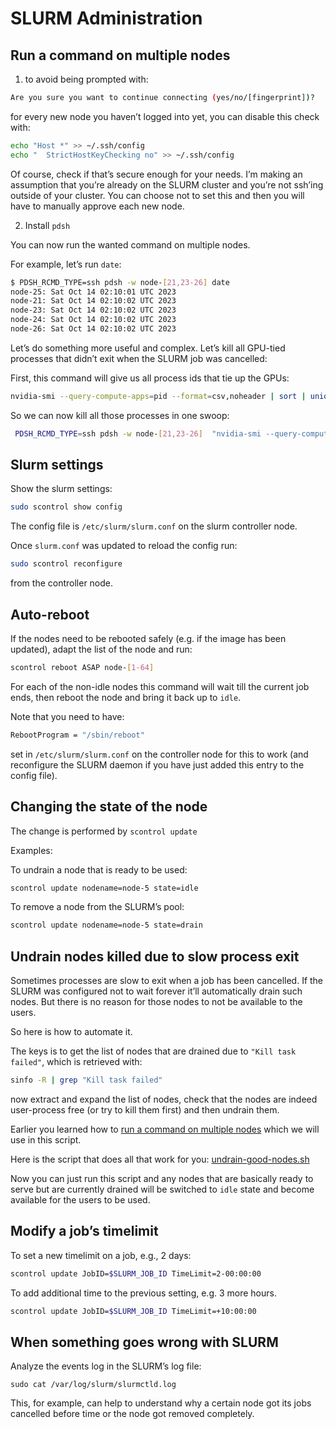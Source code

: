 # SLURM Administration


## Run a command on multiple nodes

1. to avoid being prompted with:


```bash
Are you sure you want to continue connecting (yes/no/[fingerprint])?
```

for every new node you haven't logged into yet, you can disable this check with:

```bash
echo "Host *" >> ~/.ssh/config
echo "  StrictHostKeyChecking no" >> ~/.ssh/config
```

Of course, check if that's secure enough for your needs. I'm making an assumption that you're already on the SLURM cluster and you're not ssh'ing outside of your cluster. You can choose not to set this and then you will have to manually approve each new node.

2. Install `pdsh`

You can now run the wanted command on multiple nodes.

For example, let's run `date`:

```bash
$ PDSH_RCMD_TYPE=ssh pdsh -w node-[21,23-26] date
node-25: Sat Oct 14 02:10:01 UTC 2023
node-21: Sat Oct 14 02:10:02 UTC 2023
node-23: Sat Oct 14 02:10:02 UTC 2023
node-24: Sat Oct 14 02:10:02 UTC 2023
node-26: Sat Oct 14 02:10:02 UTC 2023
```

Let's do something more useful and complex. Let's kill all GPU-tied processes that didn't exit when the SLURM job was cancelled:

First, this command will give us all process ids that tie up the GPUs:

```bash
nvidia-smi --query-compute-apps=pid --format=csv,noheader | sort | uniq
```

So we can now kill all those processes in one swoop:

```bash
 PDSH_RCMD_TYPE=ssh pdsh -w node-[21,23-26]  "nvidia-smi --query-compute-apps=pid --format=csv,noheader | sort | uniq | xargs -n1 sudo kill -9"
```


## Slurm settings

Show the slurm settings:

```bash
sudo scontrol show config
```

The config file is `/etc/slurm/slurm.conf` on the slurm controller node.

Once `slurm.conf` was updated to reload the config run:

```bash
sudo scontrol reconfigure
```
from the controller node.


## Auto-reboot

If the nodes need to be rebooted safely (e.g. if the image has been updated), adapt the list of the node and run:

```bash
scontrol reboot ASAP node-[1-64]
```

For each of the non-idle nodes this command will wait till the current job ends, then reboot the node and bring it back up to `idle`.

Note that you need to have:

```bash
RebootProgram = "/sbin/reboot"
```
set in `/etc/slurm/slurm.conf` on the controller node for this to work (and reconfigure the SLURM daemon if you have just added this entry to the config file).


## Changing the state of the node

The change is performed by `scontrol update`

Examples:

To undrain a node that is ready to be used:

```bash
scontrol update nodename=node-5 state=idle
```

To remove a node from the SLURM's pool:

```bash
scontrol update nodename=node-5 state=drain
```


## Undrain nodes killed due to slow process exit

Sometimes processes are slow to exit when a job has been cancelled. If the SLURM was configured not to wait forever it'll automatically drain such nodes. But there is no reason for those nodes to not be available to the users.

So here is how to automate it.

The keys is to get the list of nodes that are drained due to `"Kill task failed"`, which is retrieved with:

```bash
sinfo -R | grep "Kill task failed"
```

now extract and expand the list of nodes, check that the nodes are indeed user-process free (or try to kill them first) and then undrain them.

Earlier you learned how to [run a command on multiple nodes](#run-a-command-on-multiple-nodes) which we will use in this script.

Here is the script that does all that work for you: [undrain-good-nodes.sh](./undrain-good-nodes.sh)

Now you can just run this script and any nodes that are basically ready to serve but are currently drained will be switched to `idle` state and become available for the users to be used.


## Modify a job's timelimit

To set a new timelimit on a job, e.g., 2 days:

```bash
scontrol update JobID=$SLURM_JOB_ID TimeLimit=2-00:00:00
```

To add additional time to the previous setting, e.g. 3 more hours.

```bash
scontrol update JobID=$SLURM_JOB_ID TimeLimit=+10:00:00
```

## When something goes wrong with SLURM

Analyze the events log in the SLURM's log file:
```
sudo cat /var/log/slurm/slurmctld.log
```

This, for example, can help to understand why a certain node got its jobs cancelled before time or the node got removed completely.
